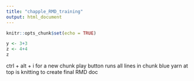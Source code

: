 ```yaml
---
title: "chapple_RMD_training"
output: html_document
---
```


```r
knitr::opts_chunk$set(echo = TRUE)
```

```r
y <- 3+3
z <- 4+4
z

```

ctrl + alt + i  for a new chunk
play button runs all lines in chunk
blue yarn at top is knitting to create final RMD doc


```r

```

